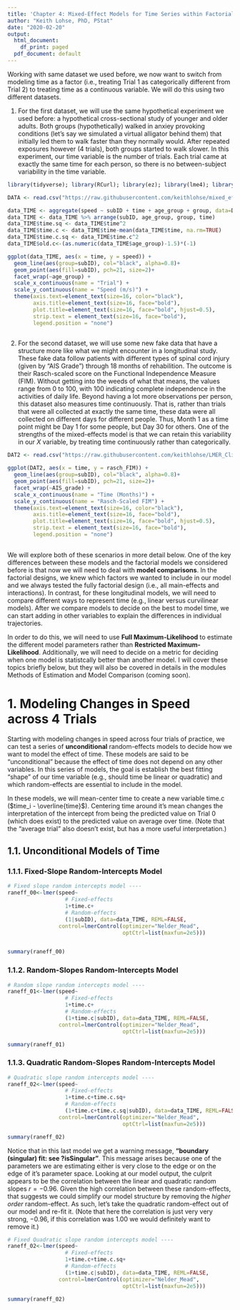 ```yaml
---
title: 'Chapter 4: Mixed-Effect Models for Time Series within Factorial Designs'
author: "Keith Lohse, PhD, PStat"
date: "2020-02-20"
output:
  html_document:
    df_print: paged
  pdf_document: default
---
```


Working with same dataset we used before, we now want to switch from modeling time as a factor (i.e., treating Trial 1 as categorically different from Trial 2) to treating time as a continuous variable. We will do this using two different datasets. 

1. For the first dataset, we will use the same hypothetical experiment we used before: a hypothetical cross-sectional study of younger and older adults. Both groups (hypothetically) walked in anxiey provoking conditions (let's say we simulated a virtual alligator behind them) that initially led them to walk faster than they normally would. After repeated exposures however (4 trials), both groups started to walk slower. In this experiment, our time variable is the number of trials. Each trial came at exactly the same time for each person, so there is no between-subject variability in the time variable. 


```r
library(tidyverse); library(RCurl); library(ez); library(lme4); library(lmerTest)

DATA <- read.csv("https://raw.githubusercontent.com/keithlohse/mixed_effects_models/master/data_example.csv")

data_TIME <- aggregate(speed ~ subID + time + age_group + group, data=DATA, FUN=mean)
data_TIME <- data_TIME %>% arrange(subID, age_group, group, time)
data_TIME$time.sq <- data_TIME$time^2
data_TIME$time.c <- data_TIME$time-mean(data_TIME$time, na.rm=TRUE)
data_TIME$time.c.sq <- data_TIME$time.c^2
data_TIME$old.c<-(as.numeric(data_TIME$age_group)-1.5)*(-1)
```

``` r
ggplot(data_TIME, aes(x = time, y = speed)) +
  geom_line(aes(group=subID), col="black", alpha=0.8)+
  geom_point(aes(fill=subID), pch=21, size=2)+
  facet_wrap(~age_group) +
  scale_x_continuous(name = "Trial") +
  scale_y_continuous(name = "Speed (m/s)") +
  theme(axis.text=element_text(size=16, color="black"), 
        axis.title=element_text(size=16, face="bold"),
        plot.title=element_text(size=16, face="bold", hjust=0.5),
        strip.text = element_text(size=16, face="bold"),
        legend.position = "none")
  
```


2. For the second dataset, we will use some new fake data that have a structure more like what we might encounter in a longitudinal study. These fake data follow patients with different types of spinal cord injury (given by "AIS Grade") through 18 months of rehabilition. The outcome is their Rasch-scaled score on the Functional Independence Measure (FIM). Without getting into the weeds of what that means, the values range from 0 to 100, with 100 indicating complete independence in the activities of daily life. Beyond having a lot more observations per person, this dataset also measures time continuously. That is, rather than trials that were all collected at exactly the same time, these data were all collected on different days for different people. Thus, Month 1 as a time point might be Day 1 for some people, but Day 30 for others. One of the strengths of the mixed-effects model is that we can retain this variability in our $X$ variable, by treating time continuously rather than categorically. 

```r
DAT2 <- read.csv("https://raw.githubusercontent.com/keithlohse/LMER_Clinical_Science/master/ACRM_2018/data/data_session1.csv")

```

``` r
ggplot(DAT2, aes(x = time, y = rasch_FIM)) +
  geom_line(aes(group=subID), col="black", alpha=0.8)+
  geom_point(aes(fill=subID), pch=21, size=2)+
  facet_wrap(~AIS_grade) +
  scale_x_continuous(name = "Time (Months)") +
  scale_y_continuous(name = "Rasch-Scaled FIM") +
  theme(axis.text=element_text(size=16, color="black"), 
        axis.title=element_text(size=16, face="bold"),
        plot.title=element_text(size=16, face="bold", hjust=0.5),
        strip.text = element_text(size=16, face="bold"),
        legend.position = "none")
  
```


We will explore both of these scenarios in more detail below. One of the key differences between these models and the factorial models we considered before is that now we will need to deal with **model comparisons**. In the factorial designs, we knew which factors we wanted to include in our model and we always tested the fully factorial design (i.e., all main-effects and interactions). In contrast, for these longitudinal models, we will need to compare different ways to represent time (e.g., linear versus curvilinear models). After we compare models to decide on the best to model time, we can start adding in other variables to explain the differences in individual trajectories. 

In order to do this, we will need to use **Full Maximum-Likelihood** to estimate the different model parameters rather than **Restricted Maximum-Likelihood**. Additionally, we will need to decide on a metric for deciding when one model is statistcally better than another model. I will cover these topics briefly below, but they will also be covered in details in the modules Methods of Estimation and Model Comparison (coming soon).


# 1. Modeling Changes in Speed across 4 Trials
Starting with modeling changes in speed across four trials of practice, we can test a series of **unconditional** random-effects models to decide how we want to model the effect of time. These models are said to be "unconditional" because the effect of time does not depend on any other variables. In this series of models, the goal is establish the best fitting "shape" of our time variable (e.g., should time be linear or quadratic) and which random-effects are essential to include in the model. 

In these models, we will mean-center time to create a new variable time.c ($time_i - \overline{time}$). Centering time around it's mean changes the interpretation of the intercept from being the predicted value on Trial 0 (which does exist) to the predicted value on average over time. (Note that the "average trial" also doesn't exist, but has a more useful interpretation.)  

## 1.1. Unconditional Models of Time
### 1.1.1. Fixed-Slope Random-Intercepts Model
```r
# Fixed slope random intercepts model ---- 
raneff_00<-lmer(speed~ 
                  # Fixed-effects 
                  1+time.c+ 
                  # Random-effects 
                  (1|subID), data=data_TIME, REML=FALSE,
                control=lmerControl(optimizer="Nelder_Mead",
                                    optCtrl=list(maxfun=2e5)))


summary(raneff_00)
```


### 1.1.2. Random-Slopes Random-Intercepts Model
```r
# Random slope random intercepts model ---- 
raneff_01<-lmer(speed~ 
                  # Fixed-effects 
                  1+time.c+ 
                  # Random-effects 
                  (1+time.c|subID), data=data_TIME, REML=FALSE,
                control=lmerControl(optimizer="Nelder_Mead",
                                    optCtrl=list(maxfun=2e5)))

summary(raneff_01)
```


### 1.1.3. Quadratic Random-Slopes Random-Intercepts Model
```r
# Quadratic slope random intercepts model ---- 
raneff_02<-lmer(speed~ 
                  # Fixed-effects 
                  1+time.c+time.c.sq+ 
                  # Random-effects 
                  (1+time.c+time.c.sq|subID), data=data_TIME, REML=FALSE,
                control=lmerControl(optimizer="Nelder_Mead",
                                    optCtrl=list(maxfun=2e5)))

summary(raneff_02)
```
Notice that in this last model we get a warning message, **"boundary (singular) fit: see ?isSingular"**. This message arises because one of the parameters we are estimating either is very close to the edge or on the edge of it's parameter space. Looking at our model output, the culprit appears to be the correlation between the linear and quadratic random slopes $r = -0.96$. Given the high correlation between these random-effects, that suggests we could simplify our model structure by removing the *higher order* random-effect. As such, let's take the quadratic random-effect out of our model and re-fit it. (Note that here the correlation is just very very strong, $-0.96$, if this correlation was $1.00$ we would definitely want to remove it.) 
```r
# Fixed Quadratic slope random intercepts model ---- 
raneff_02<-lmer(speed~ 
                  # Fixed-effects 
                  1+time.c+time.c.sq+ 
                  # Random-effects 
                  (1+time.c|subID), data=data_TIME, REML=FALSE,
                control=lmerControl(optimizer="Nelder_Mead",
                                    optCtrl=list(maxfun=2e5)))

summary(raneff_02)
```

